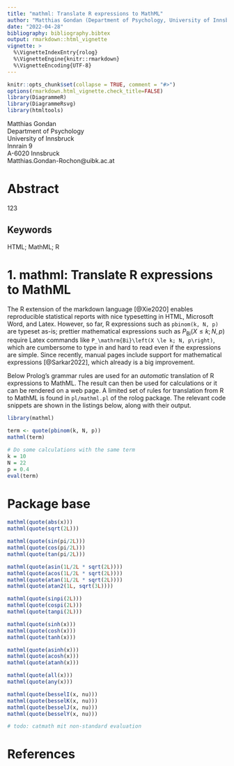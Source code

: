 ---
title: "mathml: Translate R expressions to MathML"
author: "Matthias Gondan (Department of Psychology, University of Innsbruck, Austria)"
date: "2022-04-28"
bibliography: bibliography.bibtex
output: rmarkdown::html_vignette
vignette: >
  %\VignetteIndexEntry{rolog}
  %\VignetteEngine{knitr::rmarkdown}
  %\VignetteEncoding{UTF-8}
---

```{r, include=FALSE}
knitr::opts_chunk$set(collapse = TRUE, comment = "#>")
options(rmarkdown.html_vignette.check_title=FALSE)
library(DiagrammeR)
library(DiagrammeRsvg)
library(htmltools)
```

  Matthias Gondan\
  Department of Psychology\
  University of Innsbruck\
  Innrain 9\
  A-6020 Innsbruck\
  Matthias.Gondan-Rochon@uibk.ac.at
  
# Abstract

123

## Keywords

HTML; MathML; R

# 1. mathml: Translate R expressions to MathML

The R extension of the markdown language [@Xie2020] enables reproducible
statistical reports with nice typesetting in HTML, Microsoft Word, and Latex.
However, so far, R expressions such as `pbinom(k, N, p)` are typeset as-is; 
prettier mathematical expressions such as $P_\mathrm{Bi}(X \le k; N, p)$ require
Latex commands like `P_\mathrm{Bi}\left(X \le k; N, p\right)`, which are
cumbersome to type in and hard to read even if the expressions are simple.
Since recently, manual pages include support for mathematical 
expressions [@Sarkar2022], which already is a big improvement.

Below Prolog's grammar rules are used for an _automatic_ translation of R
expressions to MathML. The result can then be used for calculations or it can be
rendered on a web page. A limited set of rules for translation from R to MathML
is found in `pl/mathml.pl` of the rolog package. The relevant code snippets are
shown in the listings below, along with their output.

```{r, results="asis"}
library(mathml)

term <- quote(pbinom(k, N, p))
mathml(term)

# Do some calculations with the same term
k = 10
N = 22
p = 0.4
eval(term)
```

# Package base

```{r, results="asis"}
mathml(quote(abs(x)))
mathml(quote(sqrt(2L)))

mathml(quote(sin(pi/2L)))
mathml(quote(cos(pi/2L)))
mathml(quote(tan(pi/2L)))

mathml(quote(asin(1L/2L * sqrt(2L))))
mathml(quote(acos(1L/2L * sqrt(2L))))
mathml(quote(atan(1L/2L * sqrt(2L))))
mathml(quote(atan2(1L, sqrt(3L))))

mathml(quote(sinpi(2L)))
mathml(quote(cospi(2L)))
mathml(quote(tanpi(2L)))

mathml(quote(sinh(x)))
mathml(quote(cosh(x)))
mathml(quote(tanh(x)))

mathml(quote(asinh(x)))
mathml(quote(acosh(x)))
mathml(quote(atanh(x)))

mathml(quote(all(x)))
mathml(quote(any(x)))

mathml(quote(besselI(x, nu)))
mathml(quote(besselK(x, nu)))
mathml(quote(besselJ(x, nu)))
mathml(quote(besselY(x, nu)))

# todo: catmath mit non-standard evaluation
```

# References
